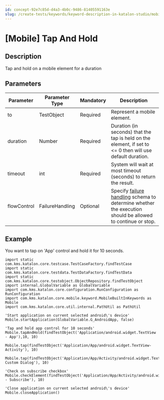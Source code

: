 ```yaml
---
id: concept-92e7c85d-d4a3-4b0c-9486-81405591163e
slug: /create-tests/keywords/keyword-description-in-katalon-studio/mobile-keywords/mobile-tap-and-hold
---
```


# \[Mobile\] Tap And Hold

## Description

Tap and hold on a mobile element for a duration

## Parameters

<table><tr><th>Parameter</th><th>Parameter Type</th><th>Mandatory</th><th>Description</th></tr><tbody><tr><td>to</td><td>TestObject</td><td>Required</td><td>Represent a mobile element.</td></tr><tr><td>duration</td><td>Number</td><td>Required</td><td>Duration (in seconds) that the tap is held on the element, if set to &lt;= 0 then will use default duration.</td></tr><tr><td>timeout</td><td>int</td><td>Required</td><td>System will wait at most timeout (seconds) to return the result.</td></tr><tr><td>flowControl</td><td>FailureHandling</td><td>Optional</td><td>Specify <a href="/maintain/configure-failure-handling-settings-in-katalon-studio" >failure handling</a> schema to determine whether the execution should be allowed to continue or stop.</td></tr></tbody></table>

## Example

You want to tap on 'App' control and hold it for 10 seconds.

```
import static com.kms.katalon.core.testcase.TestCaseFactory.findTestCase
import static com.kms.katalon.core.testdata.TestDataFactory.findTestData
import static com.kms.katalon.core.testobject.ObjectRepository.findTestObject
import internal.GlobalVariable as GlobalVariable
import com.kms.katalon.core.configuration.RunConfiguration as RunConfiguration
import com.kms.katalon.core.mobile.keyword.MobileBuiltInKeywords as Mobile
import com.kms.katalon.core.util.internal.PathUtil as PathUtil

'Start application on current selected android\'s device'
Mobile.startApplication(GlobalVariable.G_AndroidApp, false)

'Tap and hold app control for 10 seconds'
Mobile.tapAndHold(findTestObject('Application/android.widget.TextView - App'),10, 10)

Mobile.tap(findTestObject('Application/App/android.widget.TextView-Activity'), 10)

Mobile.tap(findTestObject('Application/App/Activity/android.widget.TextView-Custom Dialog'), 10)

'Check on subscribe checkbox'
Mobile.checkElement(findTestObject('Application/App/Activity/android.widget.Check - Subscribe'), 10)

'Close application on current selected android\'s device'
Mobile.closeApplication()

```